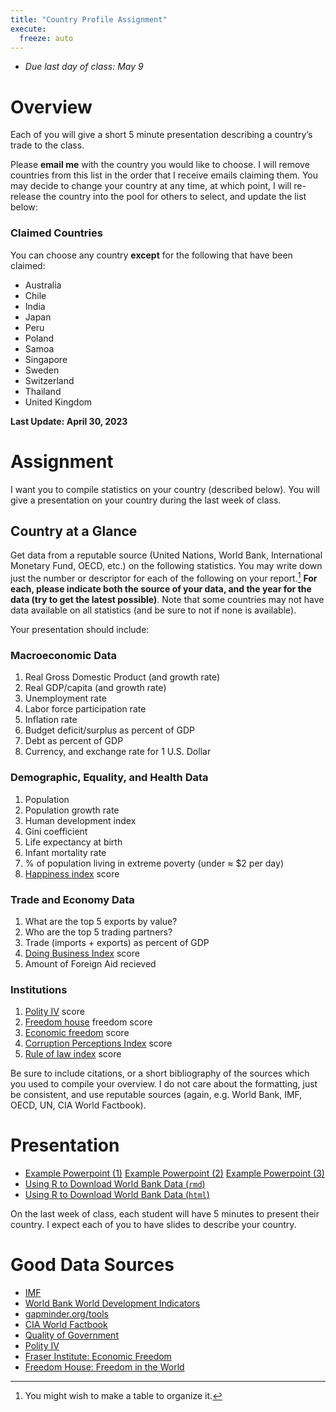 ```yaml
---
title: "Country Profile Assignment"
execute: 
  freeze: auto
---
```


- *Due last day of class: May 9*

# Overview 

Each of you will give a short 5 minute presentation describing a country’s trade to the class.

Please **email me** with the country you would like to choose. I will remove countries from this list in the order that I receive emails claiming them. You may decide to change your country at any time, at which point, I will re-release the country into the pool for others to select, and update the list below:

### Claimed Countries
 You can choose any country **except** for the following that have been claimed:

- Australia
- Chile
- India
- Japan
- Peru
- Poland
- Samoa
- Singapore
- Sweden
- Switzerland
- Thailand
- United Kingdom

**Last Update: April 30, 2023**

# Assignment

I want you to compile statistics on your country (described below). You will give a presentation on your country during the last week of class.

## Country at a Glance

Get data from a reputable source (United Nations, World Bank, International Monetary Fund, OECD, etc.) on the following statistics. You may write down just the number or descriptor for each of the following on your report.^[You might wish to make a table to organize it.] **For each, please indicate both the source of your data, and the year for the data (try to get the latest possible)**. Note that some countries may not have data available on all statistics (and be sure to not if none is available).

Your presentation should include:

### Macroeconomic Data

1. Real Gross Domestic Product (and growth rate)
2. Real GDP/capita (and growth rate)
3. Unemployment rate
4. Labor force participation rate
5. Inflation rate
6. Budget deficit/surplus as percent of GDP
7. Debt as percent of GDP
8. Currency, and exchange rate for 1 U.S. Dollar

### Demographic, Equality, and Health Data

1. Population
2. Population growth rate
3. Human development index 
4. Gini coefficient
5. Life expectancy at birth
6. Infant mortality rate
7. % of population living in extreme poverty (under $\approx$ $2 per day)
8. [Happiness index](https://worldhappiness.report/) score 

### Trade and Economy Data

1. What are the top 5 exports by value?
2. Who are the top 5 trading partners?
3. Trade (imports + exports) as percent of GDP
4. [Doing Business Index](https://www.doingbusiness.org/) score
5. Amount of Foreign Aid recieved

### Institutions

1. [Polity IV](http://www.systemicpeace.org/polity/polity4.htm) score
2. [Freedom house](https://freedomhouse.org/report/freedom-world/freedom-world-2018) freedom score
3. [Economic freedom](https://www.fraserinstitute.org/economic-freedom/map) score
4. [Corruption Perceptions Index](https://www.transparency.org/research/cpi/overview) score
5. [Rule of law index](https://worldjusticeproject.org/our-work/research-and-data/wjp-rule-law-index-2019) score

Be sure to include citations, or a short bibliography of the sources which you used to compile your overview. I do not care about the formatting, just be consistent, and use reputable sources (again, e.g. World Bank, IMF, OECD, UN, CIA World Factbook).

# Presentation

- [<i class="fas fa-file-powerpoint"></i> Example Powerpoint (1)](/files/profile/USA-example.pptx) [<i class="fas fa-file-powerpoint"></i> Example Powerpoint (2)](/files/profile/Egypt-example.pptx) [<i class="fas fa-file-powerpoint"></i> Example Powerpoint (3)](/files/profile/Gambia-example.pptx)
- [<i class="fab fa-markdown"></i> Using R to Download World Bank Data (`rmd`)](/files/profile/usa_country_profile_data.Rmd)
- [<i class="fas fa-external-link-square-alt"></i> Using R to Download World Bank Data (`html`)](/files/profile/usa_country_profile_data.html)

On the last week of class, each student will have 5 minutes to present their country. I expect each of you to have slides to describe your country.

# Good Data Sources

- [IMF](https://www.imf.org/en/Data)
- [World Bank World Development Indicators](https://datacatalog.worldbank.org/dataset/world-development-indicators)
- [gapminder.org/tools](http://gapminder.org/tools/)
- [CIA World Factbook](https://www.cia.gov/library/publications/the-world-factbook/)
- [Quality of Government](https://qog.pol.gu.se/data/datadownloads/qogstandarddata)
- [Polity IV](https://www.systemicpeace.org/polity/polity4.htm)
- [Fraser Institute: Economic Freedom](https://www.fraserinstitute.org/economic-freedom/map)
- [Freedom House: Freedom in the World](https://freedomhouse.org/report/freedom-world/freedom-world-2018)
